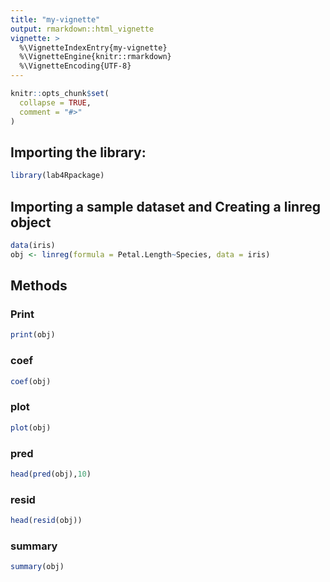 ```yaml
---
title: "my-vignette"
output: rmarkdown::html_vignette
vignette: >
  %\VignetteIndexEntry{my-vignette}
  %\VignetteEngine{knitr::rmarkdown}
  %\VignetteEncoding{UTF-8}
---
```


```r
knitr::opts_chunk$set(
  collapse = TRUE,
  comment = "#>"
)
```

## Importing the library:
```r
library(lab4Rpackage)
```

## Importing a sample dataset and Creating a linreg object

```r
data(iris)
obj <- linreg(formula = Petal.Length~Species, data = iris)
```

## Methods

### Print
```r
print(obj)
```

### coef
```r
coef(obj)
```

### plot
```r
plot(obj)
```

### pred
```r
head(pred(obj),10)
```

### resid
```r
head(resid(obj))
```

### summary
```r
summary(obj)
```
